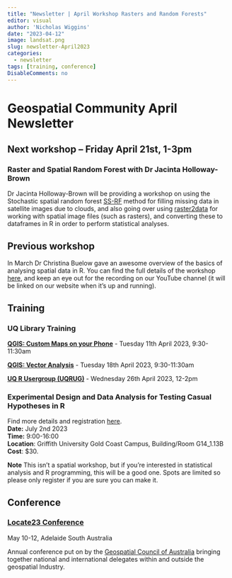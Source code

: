 ```yaml
---
title: "Newsletter | April Workshop Rasters and Random Forests"
editor: visual
author: 'Nicholas Wiggins'
date: "2023-04-12"
image: landsat.png
slug: newsletter-April2023
categories:
  - newsletter
tags: [training, conference]
DisableComments: no
---
```


# Geospatial Community April Newsletter

## Next workshop -- Friday April 21st, 1-3pm

### Raster and Spatial Random Forest with Dr Jacinta Holloway-Brown

Dr Jacinta Holloway-Brown will be providing a workshop on using the Stochastic spatial random forest [SS-RF](https://github.com/thejholloway/SS-RF_tutorial) method for filling missing data in satellite images due to clouds, and also going over using [raster2data](https://github.com/thejholloway/raster2data) for working with spatial image files (such as rasters), and converting these to dataframes in R in order to perform statistical analyses.

## Previous workshop

In March Dr Christina Buelow gave an awesome overview of the basics of analysing spatial data in R. You can find the full details of the workshop [here](https://brisbane-geocommunity.netlify.app/posts/2023-03-23-r-spatial-basics/), and keep an eye out for the recording on our YouTube channel (it will be linked on our website when it's up and running).

## Training

### UQ Library Training

[**QGIS: Custom Maps on your Phone**](https://studenthub.uq.edu.au/students/events/detail/4472959) - Tuesday 11th April 2023, 9:30-11:30am

[**QGIS: Vector Analysis**](https://studenthub.uq.edu.au/students/events/detail/4472960) - Tuesday 18th April 2023, 9:30-11:30am

[**UQ R Usergroup (UQRUG)**](https://uqrug.netlify.app/) - Wednesday 26th April 2023, 12-2pm

### Experimental Design and Data Analysis for Testing Casual Hypotheses in R

Find more details and registration [here](https://www.amsa2023.amsa.asn.au/workshop).\
**Date:** July 2nd 2023\
**Time:** 9:00-16:00\
**Location**: Griffith University Gold Coast Campus, Building/Room G14_1.13B\
**Cost**: \$30.

**Note** This isn't a spatial workshop, but if you're interested in statistical analysis and R programming, this will be a good one. Spots are limited so please only register if you are sure you can make it.

## Conference

### [Locate23 Conference](https://locateconference.com/) 

May 10-12, Adelaide South Australia

Annual conference put on by the [Geospatial Council of Australia](https://geospatialcouncil.org.au/) bringing together national and international delegates within and outside the geospatial Industry.